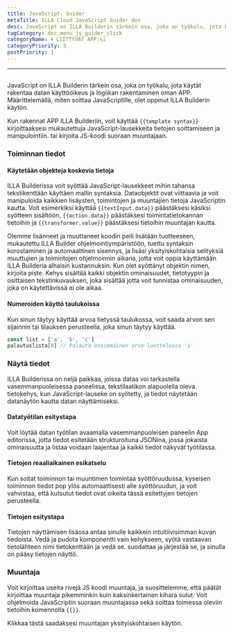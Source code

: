 ```yaml
---
title: JavaScript- Guider
metaTitle: ILLA Cloud JavaScript Guider doc
desc: JavaScript on ILLA Builderin tärkein osa, joka on työkalu, jota käytät rakentaa datan käyttöoikeus ja logiikan rakentaminen oman APP
tagCategory: doc_menu_js_guider_click
categoryName: 🌀 LIITTYVÄT APP:si
categoryPriority: 5
postPriority: 1
---
```


* * *

## <Heading hidden>JavaScript Guider</Heading>

JavaScript on ILLA Builderin tärkein osa, joka on työkalu, jota käytät rakentaa datan käyttöoikeus ja logiikan rakentaminen oman APP. Määrittelemällä, miten soittaa JavaScriptille, olet oppinut ILLA Builderin käytön.

Kun rakennat APP ILLA Builderiin, voit käyttää `{{template syntax}}` kirjoittaaksesi mukautettuja JavaScript-lausekkeita tietojen soittamiseen ja manipulointiin. tai kirjoita JS-koodi suoraan muuntajaan.

### Toiminnan tiedot

#### Käytetään objekteja koskevia tietoja

ILLA Builderissa voit syöttää JavaScript-lausekkeet mihin tahansa tekstikenttään käyttäen mallin syntaksia. Dataobjektit ovat viittaavia ja voit manipuloida kaikkien lisäysten, toimintojen ja muuntajien tietoja JavaScriptin kautta. Voit esimerkiksi käyttää `{{textInput.data}}` päästäksesi käsiksi syötteen sisältöön, `{{action.data}}` päästäksesi toimintatietokannan tietoihin ja `{{transformer.value}}` päästäksesi tietoihin muuntajan kautta.

Olemme lisänneet ja muuttaneet koodin peili lisätään tuotteeseen, mukautettu ILLA Builder ohjelmointiympäristöön, tuettu syntaksin korostaminen ja automaattinen sisennys, ja lisäsi yksityiskohtaisia selityksiä muuttujien ja toimintojen ohjelmoinnin aikana, jotta voit oppia käyttämään ILLA Builderia alhaisin kustannuksin. Kun olet syöttänyt objektin nimen, kirjoita piste. Kehys sisältää kaikki objektin ominaisuudet, tietotyypin ja osittaisen tekstinkuvauksen, joka sisältää jotta voit tunnistaa ominaisuuden, joka on käytettävissä ei ole aikaa.

#### Numeroiden käyttö taulukoissa

Kun sinun täytyy käyttää arvoa tietyssä taulukossa, voit saada arvon sen sijainnin tai tilauksen perusteella, joka sinun täytyy käyttää.

```javascript
const list = ['a', 'b', 'c']
palautuslista[0] // Palauta ensimmäinen arvo luettelossa 'a'
```

### Näytä tiedot

ILLA Builderissa on neljä paikkaa, joissa dataa voi tarkastella vasemmanpuoleisessa paneelissa, tekstilaatikon alapuolella oleva tietokehys, kun JavaScript-lauseke on syötetty, ja tiedot näytetään datanäytön kautta datan näyttämiseksi.

#### Datatyötilan esitystapa

Voit löytää datan työtilan avaamalla vasemmanpuoleisen paneelin App editorissa, jotta tiedot esitetään strukturoituna JSONina, jossa jokaista ominaisuutta ja listaa voidaan laajentaa ja kaikki tiedot näkyvät työtilassa.

[//]: # "[图片]"

#### Tietojen reaaliaikainen esikatselu

Kun soitat toiminnon tai muuntimen toimintaa syöttöruudussa, kyseisen toiminnon tiedot pop ylös automaattisesti alle syöttöruudun, ja voit vahvistaa, että kutsutut tiedot ovat oikeita tässä esitettyjen tietojen perusteella.

[//]: # "[图片]"

#### Tietojen esitystapa

Tietojen näyttämisen lisäosa antaa sinulle kaikkein intuitiivisimman kuvan tiedoista. Vedä ja pudota komponentti vain kehykseen, syötä vastaavan tietolähteen nimi tietokenttään ja vedä se. suodattaa ja järjestää se, ja sinulla on pääsy tietojen näyttö.

[//]: # "[图片]"

### Muuntaja

Voit kirjoittaa useita rivejä JS koodi muuntaja, ja suosittelemme, että päätät kirjoittaa muuntaja pikemminkin kuin kaksinkertainen kihara sulut. Voit ohjelmoida JavaScriptin suoraan muuntajassa sekä soittaa toimessa oleviin tietoihin komennolla `{{}}`.

Klikkaa tästä saadaksesi muuntajan yksityiskohtaisen käytön.

